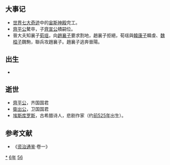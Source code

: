 {{yearTOC|-456|[[周貞定王|周貞定王]]十三年  [[魯悼公|魯悼公]]十二年  [[齊平公|齊平公]]二十五年 [[晉出公|晉出公]]十九年 [[趙襄子|趙襄子]]二十年 [[秦厉共公|秦厉共公]]二十一年 [[楚惠王|楚惠王]]三十三年 [[宋昭公|宋昭公]]十三年 [[衛敬公|衛敬公]]九年 [[蔡元侯|蔡元侯]]元年 [[鄭哀公|鄭哀公]]七年 [[燕孝公|燕孝公]]三十七年  越王[[不壽|不壽]]二年 [[杞出公|杞出公]]五年}}

== 大事记 ==
* [[世界七大奇迹|世界七大奇迹]]中的[[宙斯神殿|宙斯神殿]]完工。
* [[齊平公|齊平公]]驁卒，子[[齊宣公|齊宣公]]積嗣位。
* 晉大夫知襄子[[荀瑶|荀瑶]]，向[[趙襄子|趙襄子]]要求割地，趙襄子拒絕，荀瑶與[[韓康子|韓康子]]韓虔、[[魏桓子|魏桓子]]魏駒，聯兵攻趙襄子。趙襄子逃奔晉陽。 

== 出生 ==
*

== 逝世 ==
* [[齊平公|齊平公]]，齐国国君
* [[衛出公|衛出公]]，卫国国君
* [[埃斯库罗斯|埃斯库罗斯]]，古希腊诗人，悲剧作家（约[[前525年|前525年]]出生）。
== 参考文献 ==
*《[[资治通鉴|资治通鉴]]·卷一》
{{Wikisource year mention}}

[[Category:前456年|*]]
[[Category:前450年代|6年]]
[[Category:前5世纪各年|56]]